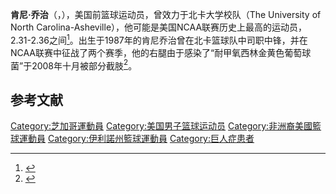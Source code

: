 '''肯尼·乔治'''（{{lang-en|'''Kenny George'''}}，{{bd|1987年|11月11日|}}），美国前篮球运动员，曾效力于北卡大学校队（The University of North Carolina-Asheville），他可能是美国NCAA联赛历史上最高的运动员，2.31-2.36之间<ref>{{Cite web |url=http://www.nytimes.com/2008/01/09/sports/ncaabasketball/09asheville.html |title=存档副本 |access-date=2011-12-14 |archive-date=2020-11-09 |archive-url=https://web.archive.org/web/20201109030833/http://www.nytimes.com/2008/01/09/sports/ncaabasketball/09asheville.html |dead-url=no }}</ref>。出生于1987年的肯尼乔治曾在北卡篮球队中司职中锋，并在NCAA联赛中征战了两个赛季，他的右腿由于感染了“耐甲氧西林金黄色葡萄球菌”于2008年十月被部分截肢<ref>{{Cite web |url=http://sports.espn.go.com/ncb/news/story?id=3649704 |title=存档副本 |accessdate=2011-12-14 |archive-date=2016-01-18 |archive-url=https://web.archive.org/web/20160118195835/http://sports.espn.go.com/ncb/news/story?id=3649704 |dead-url=no }}</ref>。

== 参考文献 ==
{{reflist}}

{{Authority control}}
{{DEFAULTSORT:George, Kenny}}
[[Category:芝加哥運動員|Category:芝加哥運動員]]
[[Category:美国男子篮球运动员|Category:美国男子篮球运动员]]
[[Category:非洲裔美國籃球運動員|Category:非洲裔美國籃球運動員]]
[[Category:伊利諾州籃球運動員|Category:伊利諾州籃球運動員]]
[[Category:巨人症患者|Category:巨人症患者]]